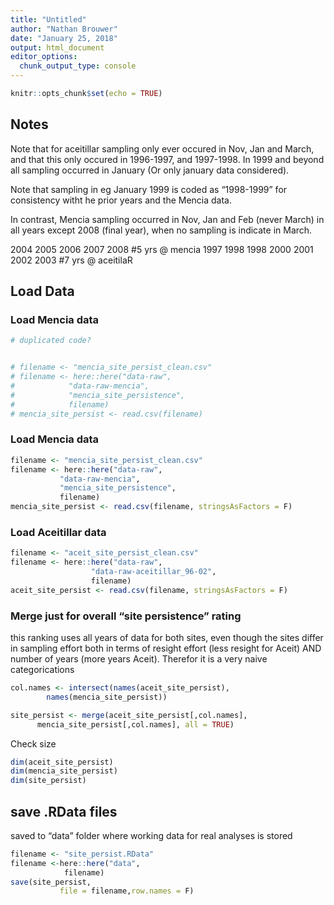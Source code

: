 ```yaml
---
title: "Untitled"
author: "Nathan Brouwer"
date: "January 25, 2018"
output: html_document
editor_options: 
  chunk_output_type: console
---
```


```r
knitr::opts_chunk$set(echo = TRUE)
```

## Notes

Note that for aceitillar sampling only ever occured in Nov, Jan and March, and that this only occured in 1996-1997, and 1997-1998.  In 1999 and beyond all sampling occurred in January (Or only january data considered).  

Note that sampling in eg January 1999 is coded as "1998-1999" for consistency witht he prior years and the Mencia data.

In contrast, Mencia sampling occurred in Nov, Jan and Feb (never March) in all years except 2008 (final year), when no sampling is indicate in March.



2004 2005 2006 2007 2008            #5 yrs @ mencia
1997 1998 1998 2000 2001 2002 2003  #7 yrs @ aceitilaR


## Load Data

### Load Mencia data

```r
# duplicated code?


# filename <- "mencia_site_persist_clean.csv"
# filename <- here::here("data-raw",
#            "data-raw-mencia",
#            "mencia_site_persistence",
#            filename)
# mencia_site_persist <- read.csv(filename)
```


### Load Mencia data

```r
filename <- "mencia_site_persist_clean.csv"
filename <- here::here("data-raw",
           "data-raw-mencia",
           "mencia_site_persistence",
           filename)
mencia_site_persist <- read.csv(filename, stringsAsFactors = F)
```

### Load Aceitillar data
```r
filename <- "aceit_site_persist_clean.csv"
filename <- here::here("data-raw",
                  "data-raw-aceitillar_96-02",
                  filename)
aceit_site_persist <- read.csv(filename, stringsAsFactors = F)
```

### Merge just for overall "site persistence" rating

this ranking uses all years of data for both sites, even though the sites differ in sampling effort both in terms of resight  effort (less resight for Aceit) AND number of years (more years Aceit).  Therefor it is a very naive categorications
```r
col.names <- intersect(names(aceit_site_persist),
        names(mencia_site_persist))

```

```r
site_persist <- merge(aceit_site_persist[,col.names],
      mencia_site_persist[,col.names], all = TRUE)
```

Check size

```r
dim(aceit_site_persist)
dim(mencia_site_persist)
dim(site_persist)
```


## save .RData files

saved to "data" folder where working data for real analyses is stored

```r
filename <- "site_persist.RData"
filename <-here::here("data",
            filename)
save(site_persist, 
           file = filename,row.names = F)
```

```r

```

